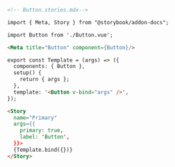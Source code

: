 ```md
<!-- Button.stories.mdx-->

import { Meta, Story } from "@storybook/addon-docs";

import Button from './Button.vue';

<Meta title="Button" component={Button}/>

export const Template = (args) => ({
  components: { Button },
  setup() {
    return { args };
  },
  template: '<Button v-bind="args" />',
});

<Story
  name="Primary"
  args={{
    primary: true,
    label: 'Button',
  }}>
  {Template.bind({})}
</Story>
```